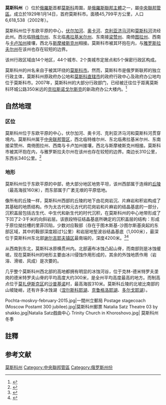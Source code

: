 {{Infobox Russian federal subject
|zh_name=莫斯科州
|ru_name=Московская область
|image_map=Map of Russia - Moscow Oblast.svg
|coordinates={{coord|55|42|N|36|58|E|type:adm1st_region:RU|display=inline,title}}
|image_coa=Coat of arms of Moscow Oblast (large).svg
|coa_caption={{link-ru|莫斯科州州徽|Герб Московской области|州徽}}
|image_flag=Flag of Moscow oblast.svg
|flag_caption={{link-ru|莫斯科州州旗|Флаг Московской области|州旗}}
|anthem=无
|anthem_ref=<ref name="Anthem">Article 25 of the Charter of Moscow Oblast states that the symbols of the oblast include a flag and a coat of arms, but not an anthem.</ref>
|holiday|holiday_ref
<!--POLITICAL STATUS-->|political_status=州
|political_status_link=州 (俄罗斯)
|federal_district=[[中央聯邦管區|中央聯邦管區]]
|economic_region=[[中央经济地区|中央经济地区]]
|adm_ctr_type=[[行政中心|行政中心]]
|adm_ctr_name=[[莫斯科|莫斯科]]（名义上）<br>[[克拉斯诺戈尔斯克|克拉斯诺戈尔斯克]]（政府机关所在地）
|adm_ctr_name_ref=<ref name="AdmCtr" />
<!--STATS-->
|pop_2010census=7095120
|pop_2010census_rank=2nd
|urban_pop_2010census=80.1%
|rural_pop_2010census=19.9%
|pop_2010census_ref=
|pop_density|pop_density_as_of
|pop_density_ref
|pop_latest=7231068
|pop_latest_date=2015年1月
|pop_latest_ref=<ref name="2015Est">Moscow Oblast Territorial Branch of the [[Russian_Federal_State_Statistics_Service|Federal State Statistics Service]]. [http://www.msko.gks.ru/wps/wcm/connect/rosstat_ts/msko/resources/29abcc00489f2b358e1fdef7eaa5adf2/%D0%A7%D0%B8%D1%81%D0%BB%D0%B5%D0%BD%D0%BD%D0%BE%D1%81%D1%82%D1%8C%2B%D0%BD%D0%B0%D1%81%D0%B5%D0%BB%D0%B5%D0%BD%D0%B8%D1%8F%2B%D0%BD%D0%B0%2B1%2B%D1%8F%D0%BD%D0%B2%D0%B0%D1%80%D1%8F%2B2014-2015%2B%D0%B3%D0%BE%D0%B4%D0%BE%D0%B2%2B%D0%B8%2B%D0%B2%2B%D1%81%D1%80%D0%B5%D0%B4%D0%BD%D0%B5%D0%BC%2B%D0%B7%D0%B0%2B2014%2B%D0%B3%D0%BE%D0%B4%2B%2B%D0%BF%D0%BE%2B%D0%BC%D1%83%D0%BD%D0%B8%D1%86%D0%B8%D0%BF%D0%B0%D0%BB%D1%8C%D0%BD%D1%8B%D0%BC%2B%D1%80%D0%B0%D0%B9%D0%BE%D0%BD%D0%B0%D0%BC%2B%D0%B8%2B%D0%B3%D0%BE%D1%80%D0%BE%D0%B4%D1%81%D0%BA%D0%B8%D0%BC%2B%D0%BE%D0%BA%D1%80%D1%83%D0%B3%D0%B0%D0%BC.doc Оценка численности населения на 1 января 2014 и 2015 годов и в среднем за 2014 год] {{Wayback|url=http://www.msko.gks.ru/wps/wcm/connect/rosstat_ts/msko/resources/29abcc00489f2b358e1fdef7eaa5adf2/%D0%A7%D0%B8%D1%81%D0%BB%D0%B5%D0%BD%D0%BD%D0%BE%D1%81%D1%82%D1%8C%2B%D0%BD%D0%B0%D1%81%D0%B5%D0%BB%D0%B5%D0%BD%D0%B8%D1%8F%2B%D0%BD%D0%B0%2B1%2B%D1%8F%D0%BD%D0%B2%D0%B0%D1%80%D1%8F%2B2014-2015%2B%D0%B3%D0%BE%D0%B4%D0%BE%D0%B2%2B%D0%B8%2B%D0%B2%2B%D1%81%D1%80%D0%B5%D0%B4%D0%BD%D0%B5%D0%BC%2B%D0%B7%D0%B0%2B2014%2B%D0%B3%D0%BE%D0%B4%2B%2B%D0%BF%D0%BE%2B%D0%BC%D1%83%D0%BD%D0%B8%D1%86%D0%B8%D0%BF%D0%B0%D0%BB%D1%8C%D0%BD%D1%8B%D0%BC%2B%D1%80%D0%B0%D0%B9%D0%BE%D0%BD%D0%B0%D0%BC%2B%D0%B8%2B%D0%B3%D0%BE%D1%80%D0%BE%D0%B4%D1%81%D0%BA%D0%B8%D0%BC%2B%D0%BE%D0%BA%D1%80%D1%83%D0%B3%D0%B0%D0%BC.doc |date=20170322040757 }} {{ru icon}}</ref>
|area_km2=44300
|area_km2_rank=55th
|area_km2_ref=<ref name=area>{{cite web|url=http://www.gks.ru/bgd/regl/b15_14p/IssWWW.exe/Stg/d01/01-01-1.doc|title=1.1. ОСНОВНЫЕ СОЦИАЛЬНО-ЭКОНОМИЧЕСКИЕ ПОКАЗАТЕЛИ в 2014 г.|language=ru|trans-title=MAIN SOCIOECONOMIC INDICATORS 2014|work=Regions of Russia. Socioeconomic icindicators - 2015|publisher=[[Russian_Federal_State_Statistics_Service|Russian Federal State Statistics Service]]|accessdate=26 July 2016|archive-date=2018-09-26|archive-url=https://web.archive.org/web/20180926125021/http://www.gks.ru/bgd/regl/b15_14p/IssWWW.exe/Stg/d01/01-01-1.doc|dead-url=no}}</ref>
|established_date=1929年1月14日
|established_date_ref=
|license_plates=50, 90, 150, 190, 750
|ISO=RU-MOS
<!--GOVERNMENT-->
|gov_as_of=February 2015
|leader_title=[[莫斯科州州长|州长]]
|leader_title_ref=<ref name="LeaderTitle">Charter of Moscow Oblast, Article 30</ref>
|leader_name={{link-en|安德烈·尤里耶维奇·沃罗比约夫|Andrey Yuryevich Vorobyov|安德烈·沃罗比约夫}}
|leader_name_ref=<ref name="LeaderNm">Official website of Moscow Oblast.[http://mosreg.ru/gubernator/biografia Andrey Yuryuvich Vorobyov]{{Wayback|url=http://mosreg.ru/gubernator/biografia|date=20160207033347}}, Governor of Moscow Oblast {{ru icon}}</ref>
|legislature={{link-en|莫斯科州杜马|Moscow Oblast Duma}}
|legislature_ref=<ref name="Legis">Charter of Moscow Oblast, Article 40</ref>
|website=http://www.mosreg.ru
|website_ref
|date=2016年1月
}}
'''莫斯科州'''（{{lang-rus|Московская область|Moskovskaya oblast}}）位於[[俄羅斯|俄羅斯]]首都[[莫斯科|莫斯科]]周圍，是[[俄羅斯聯邦主體|俄羅斯聯邦主體]]之一，屬[[中央聯邦管區|中央聯邦管區]]。成立於1929年1月14日，首府莫斯科市。面積45,799平方公里，人口6,618,538（2002年）。

莫斯科州位于东欧平原的中心，[[伏尔加河|伏尔加河]]、[[奥卡河|奥卡河]]、[[克利亚济马河|克利亚济马河]]和[[莫斯科河|莫斯科河]]流经此州。西北临[[特维尔州|特维尔州]]、东北临[[弗拉基米尔州|弗拉基米尔州]]、东南接[[梁赞州|梁赞州]]、南倚[[图拉州|图拉州]]、西南与[[卡卢加州|卡卢加州]]接壤，西北与[[斯摩棱斯克州|斯摩棱斯克州]]相接。莫斯科市被其环抱在内，与[[雅罗斯拉夫尔州|雅罗斯拉夫尔州]]在该州也存在较短的边界。

该州行政区域由14个地区，44个城市、2个类城市定居点和5个保密行政区构成。

莫斯科州的州名来自于被其环绕的[[莫斯科|莫斯科市]]。然而，莫斯科市是俄罗斯联邦的独立行政主体，莫斯科州原政府办公地和[[莫斯科|莫斯科直辖市]]的政府行政中心及政府办公地均位于莫斯科市。2007年，莫斯科州的大部分行政部门，已经被迁往位于距离莫斯科环城公路350米远的[[紅山_(莫斯科州)|克拉斯诺戈尔斯克]]的新政府办公大楼内。<ref>{{cite web|title=Правительство Подмосковья провело первое заседание в новом здании в Красногорске|url=http://www.mosreg.ru/news2007/26329.html|accessdate=2013-03-17|date=2007-10-03|publisher=Интернет-портал Московской области|archiveurl=https://www.webcitation.org/69y9kJkmk?url=http://www.mosreg.ru/news2007/26329.html|archivedate=2012-08-16|dead-url=yes}}</ref>

== 自然地理 ==
=== 区位 ===
莫斯科州位于东欧平原的中心，伏尔加河、奥卡河、克利亚济马河和莫斯科河贯穿境内。莫斯科州属于[[中央联邦管区|中央联邦管区]]，西北临特维尔州、东北临弗拉基米尔州、东南接梁赞州、南倚图拉州、西南与卡卢加州接壤，西北与斯摩棱斯克州相接。莫斯科市被其环抱在内，与雅罗斯拉夫尔州在该州也存在较短的边界。南边长310公里，东西长340公里。<ref name="fizkarta">{{книга
|автор = Колосова Н. Н., Чурилова Е. А
|часть = Физическая карта
|заглавие = Атлас Московской области
|место = М.
|издательство = Просвещение
|год = 2004
|страницы = 6—7
|isbn = 5-93684-029-8
}}</ref>

=== 地形 ===
莫斯科州位于东欧平原的中部，绝大部分地区地势平坦，该州西部属于连绵的[[丘陵|丘陵]]（最高海拔160米），而东部属于广袤无垠的平原低地。{{sfn|Российская Федерация: Центральная Россия|1970|с=28-29}}

像所有的丘陵一样，莫斯科州西部的丘陵的地下由花岗岩沉、片麻岩和积岩构成了其基础的地质结构。作为太古代和元古代的花岗岩和片麻岩的结晶基底的一部分，沉积盖层包括古生代、中生代和新生代的时代沉积，在莫斯科州的中心地带形成了下凹了2-3千米的向斜岩层。{{sfn|Российская Федерация: Центральная Россия|1970|с=23}}该嵌段特征结晶基底所确定的沉积盖层的结构：形成于原位拗拉槽的里菲凹陷，少数对应鞍部（存在于图木斯基-沙图尔斯基突起的东部区域，其中的鞍部深度超过1公里）和岩层地堑波谷结晶基底（1,000米），最深位于莫斯科州东北部[[谢尔吉耶夫镇区|谢尔吉耶夫镇区]]最南端的{{tsl|ru|Серебряные Пруды|谢列布里亚内耶普鲁德}}，深度4200米。{{sfn|Вагнер: Геология, рельеф и полезные ископаемые|2003|с=5}}<ref name="geolkarta">{{книга
|автор = Колосова Н. Н., Чурилова Е. А
|часть = Геологическая карта
|заглавие = Атлас Московской области
|место = М.
|издательство = Просвещение
|год = 2004
|страницы = 11
|isbn = 5-93684-029-8
}}</ref><ref name="tektarta">{{книга
|автор = Колосова Н. Н., Чурилова Е. А
|часть = Тектоническая карта
|заглавие = Атлас Московской области
|место = М.
|издательство = Просвещение
|год = 2004
|страницы = 11
|isbn = 5-93684-029-8
}}</ref>

从西南到东北，莫斯科冰原横贯州内。北部遍布冰蚀凸起山脊，而南部则是冰蚀缓坡。现在莫斯科州的地形主要由冰川侵蚀作用形成的，其余的外蚀地质作用（岩溶、滑坡、风成）是次要的。{{sfn|Российская Федерация: Центральная Россия|1970|с = 29}}{{sfn|Вагнер: Геология, рельеф и полезные ископаемые|2003|с = 31—39}}

几乎整个莫斯科州西北部的高地都拥有明显的冰蚀河谷，位于克林-德米特罗夫垄岗的德米特罗夫山脊的平均高度大约300米，是全州平均高度最高的地方。而制高点位于[[莫扎伊斯克区_(莫斯科州)|莫扎伊斯克区]]的[[沙普基诺|沙普基诺]]村，最高海拔310米。莫斯科丘陵的北坡比南部的山坡陡峭，还有许多冰蚀湖（[[涅尔斯科耶湖|涅尔斯科耶湖]]、[[克鲁格洛耶湖_(莫斯科州)|克鲁格洛耶湖]]、[[多尔戈耶湖_(莫斯科州)|多尔戈耶湖]]）。{{sfn|Вагнер: Геология, рельеф и полезные ископаемые|2003|с = 31—32}}
<gallery>
Pochta-moskvy-february-2015.jpg|一間州立郵局
Postage stagecoach (Moscow Postamt 300 jubilee).jpg|莫斯科州郵票
Natalia Satz Theatre 03 by shakko.jpg|Natalia Satz戲曲中心
Trinity Church in Khoroshovo.jpg| 莫斯科州冬季
</gallery>

==註釋==
{{NoteFoot}}

== 参考文献 ==
{{reflist}}
{{Commonscat|Moscow Oblast}}
{{Wikivoyage|莫斯科州}}
{{rossija}}
{{Cities and towns in Moscow Oblast}}
{{Authority control}}
{{DEFAULTSORT:Moscow}}
[[Category:莫斯科州|莫斯科州]]
[[Category:中央聯邦管區|Category:中央聯邦管區]]
[[Category:俄罗斯州份|Category:俄罗斯州份]]